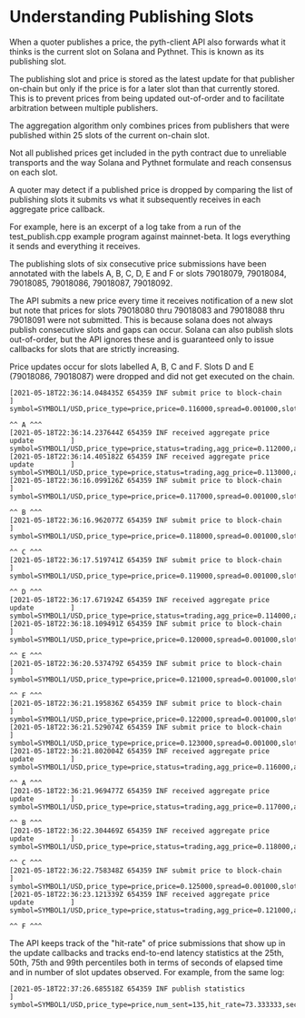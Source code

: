 # Understanding Publishing Slots

When a quoter publishes a price, the pyth-client API also forwards what it thinks is the current slot on Solana and Pythnet. This is known as its publishing slot.

The publishing slot and price is stored as the latest update for that publisher on-chain but only if the price is for a later slot than that currently stored. This is to prevent prices from being updated out-of-order and to facilitate arbitration between multiple publishers.

The aggregation algorithm only combines prices from publishers that were published within 25 slots of the current on-chain slot.

Not all published prices get included in the pyth contract due to unreliable transports and the way Solana and Pythnet formulate and reach consensus on each slot.

A quoter may detect if a published price is dropped by comparing the list of publishing slots it submits vs what it subsequently receives in each aggregate price callback.

For example, here is an excerpt of a log take from a run of the test_publish.cpp example program against mainnet-beta. It logs everything it sends and everything it receives.

The publishing slots of six consecutive price submissions have been annotated with the labels A, B, C, D, E and F or slots 79018079, 79018084, 79018085, 79018086, 79018087, 79018092.

The API submits a new price every time it receives notification of a new slot but note that prices for slots 79018080 thru 79018083 and 79018088 thru 79018091 were not submitted. This is because solana does not always publish consecutive slots and gaps can occur. Solana can also publish slots out-of-order, but the API ignores these and is guaranteed only to issue callbacks for slots that are strictly increasing.

Price updates occur for slots labelled A, B, C and F. Slots D and E (79018086, 79018087) were dropped and did not get executed on the chain.

```
[2021-05-18T22:36:14.048435Z 654359 INF submit price to block-chain             ] symbol=SYMBOL1/USD,price_type=price,price=0.116000,spread=0.001000,slot=79018079,sub_id=1
                                                                                                                                                          ^^ A ^^^
[2021-05-18T22:36:14.237644Z 654359 INF received aggregate price update         ] symbol=SYMBOL1/USD,price_type=price,status=trading,agg_price=0.112000,agg_spread=0.001000,valid_slot=79018076,pub_slot=79018077,my_price=0.112000,my_conf=0.001000,my_status=trading,my_slot=79018075
[2021-05-18T22:36:14.405182Z 654359 INF received aggregate price update         ] symbol=SYMBOL1/USD,price_type=price,status=trading,agg_price=0.113000,agg_spread=0.001000,valid_slot=79018077,pub_slot=79018078,my_price=0.113000,my_conf=0.001000,my_status=trading,my_slot=79018076
[2021-05-18T22:36:16.099126Z 654359 INF submit price to block-chain             ] symbol=SYMBOL1/USD,price_type=price,price=0.117000,spread=0.001000,slot=79018084,sub_id=1
                                                                                                                                                          ^^ B ^^^
[2021-05-18T22:36:16.962077Z 654359 INF submit price to block-chain             ] symbol=SYMBOL1/USD,price_type=price,price=0.118000,spread=0.001000,slot=79018085,sub_id=1
                                                                                                                                                          ^^ C ^^^
[2021-05-18T22:36:17.519741Z 654359 INF submit price to block-chain             ] symbol=SYMBOL1/USD,price_type=price,price=0.119000,spread=0.001000,slot=79018086,sub_id=1
                                                                                                                                                          ^^ D ^^^
[2021-05-18T22:36:17.671924Z 654359 INF received aggregate price update         ] symbol=SYMBOL1/USD,price_type=price,status=trading,agg_price=0.114000,agg_spread=0.001000,valid_slot=79018078,pub_slot=79018079,my_price=0.114000,my_conf=0.001000,my_status=trading,my_slot=79018077
[2021-05-18T22:36:18.109491Z 654359 INF submit price to block-chain             ] symbol=SYMBOL1/USD,price_type=price,price=0.120000,spread=0.001000,slot=79018087,sub_id=1
                                                                                                                                                          ^^ E ^^^
[2021-05-18T22:36:20.537479Z 654359 INF submit price to block-chain             ] symbol=SYMBOL1/USD,price_type=price,price=0.121000,spread=0.001000,slot=79018092,sub_id=1
                                                                                                                                                          ^^ F ^^^
[2021-05-18T22:36:21.195836Z 654359 INF submit price to block-chain             ] symbol=SYMBOL1/USD,price_type=price,price=0.122000,spread=0.001000,slot=79018093,sub_id=1
[2021-05-18T22:36:21.529074Z 654359 INF submit price to block-chain             ] symbol=SYMBOL1/USD,price_type=price,price=0.123000,spread=0.001000,slot=79018094,sub_id=1
[2021-05-18T22:36:21.802004Z 654359 INF received aggregate price update         ] symbol=SYMBOL1/USD,price_type=price,status=trading,agg_price=0.116000,agg_spread=0.001000,valid_slot=79018079,pub_slot=79018085,my_price=0.116000,my_conf=0.001000,my_status=trading,my_slot=79018079
                                                                                                                                                                                                                                                                               ^^ A ^^^
[2021-05-18T22:36:21.969477Z 654359 INF received aggregate price update         ] symbol=SYMBOL1/USD,price_type=price,status=trading,agg_price=0.117000,agg_spread=0.001000,valid_slot=79018085,pub_slot=79018087,my_price=0.117000,my_conf=0.001000,my_status=trading,my_slot=79018084
                                                                                                                                                                                                                                                                               ^^ B ^^^
[2021-05-18T22:36:22.304469Z 654359 INF received aggregate price update         ] symbol=SYMBOL1/USD,price_type=price,status=trading,agg_price=0.118000,agg_spread=0.001000,valid_slot=79018087,pub_slot=79018093,my_price=0.118000,my_conf=0.001000,my_status=trading,my_slot=79018085
                                                                                                                                                                                                                                                                               ^^ C ^^^
[2021-05-18T22:36:22.758348Z 654359 INF submit price to block-chain             ] symbol=SYMBOL1/USD,price_type=price,price=0.125000,spread=0.001000,slot=79018096,sub_id=1
[2021-05-18T22:36:23.121339Z 654359 INF received aggregate price update         ] symbol=SYMBOL1/USD,price_type=price,status=trading,agg_price=0.121000,agg_spread=0.001000,valid_slot=79018093,pub_slot=79018094,my_price=0.121000,my_conf=0.001000,my_status=trading,my_slot=79018092
                                                                                                                                                                                                                                                                               ^^ F ^^^
```

The API keeps track of the "hit-rate" of price submissions that show up in the update callbacks and tracks end-to-end latency statistics at the 25th, 50th, 75th and 99th percentiles both in terms of seconds of elapsed time and in number of slot updates observed. For example, from the same log:

```
[2021-05-18T22:37:26.685518Z 654359 INF publish statistics                      ] symbol=SYMBOL1/USD,price_type=price,num_sent=135,hit_rate=73.333333,secs_p25=2.000000,secs_p50=2.500000,secs_p75=3.000000,secs_p99=7.500000,slot_p25=4,slot_p50=4,slot_p75=6,slot_p99=16
```
